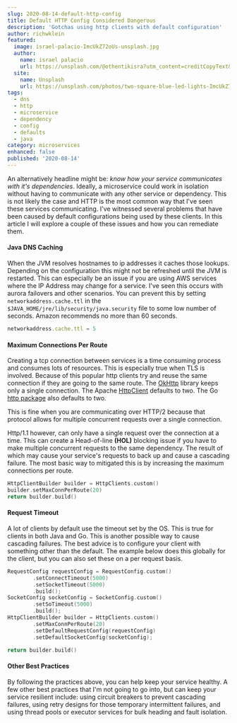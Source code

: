 ```yaml
---
slug: 2020-08-14-default-http-config
title: Default HTTP Config Considered Dangerous
description: 'Gotchas using http clients with default configuration'
author: richwklein
featured:
  image: israel-palacio-ImcUkZ72oUs-unsplash.jpg
  author:
    name: israel palacio
    url: https://unsplash.com/@othentikisra?utm_content=creditCopyText&utm_medium=referral&utm_source=unsplash
  site:
    name: Unsplash
    url: https://unsplash.com/photos/two-square-blue-led-lights-ImcUkZ72oUs?utm_content=creditCopyText&utm_medium=referral&utm_source=unsplash
tags:
  - dns
  - http
  - microservice
  - dependency
  - config
  - defaults
  - java
category: microservices
enhanced: false
published: '2020-08-14'
---
```


An alternatively headline might be: _know how your service communicates with it's dependencies_. Ideally, a microservice could work in isolation without having to communicate with any other service or dependency. This is not likely the case and HTTP is the most common way that I've seen these services communicating. I've witnessed several problems that have been caused by default configurations being used by these clients. In this article I will explore a couple of these issues and how you can remediate them.

#### Java DNS Caching

When the JVM resolves hostnames to ip addresses it caches those lookups. Depending on the configuration this might not be refreshed until the JVM is restarted. This can especially be an issue if you are using AWS services where the IP Address may
change for a service. I've seen this occurs with aurora failovers and other scenarios. You can prevent this by setting `networkaddress.cache.ttl` in the `$JAVA_HOME/jre/lib/security/java.security` file to some low number of seconds. Amazon recommends no more than 60 seconds.

```jsx
networkaddress.cache.ttl = 5
```

#### Maximum Connections Per Route

Creating a tcp connection between services is a time consuming process and consumes lots of resources. This is especially true when TLS is involved. Because of this popular http clients try and reuse the same connection if they are going to the same route. The [OkHttp](https://square.github.io/okhttp/) library keeps only a single connection. The Apache [HttpClient](https://hc.apache.org/httpcomponents-client-ga/index.html) defaults to two. The Go [http package](https://golang.org/pkg/net/http/) also defaults to two.

This is fine when you are communicating over HTTP/2 because that protocol allows for multiple concurrent requests over a single connection.

Http/1.1 however, can only have a single request over the connection at a time. This can create a Head-of-line **(HOL)** blocking issue if you have to make multiple concurrent requests to the same dependency. The result of which may cause your service's requests to back up and cause a cascading failure. The most basic way to mitigated this is by increasing the maximum connections per route.

```kotlin
HttpClientBuilder builder = HttpClients.custom()
builder.setMaxConnPerRoute(20)
return builder.build()
```

#### Request Timeout

A lot of clients by default use the timeout set by the OS. This is true for clients in both Java and Go. This is another possible way to cause cascading failures. The best advice is to configure your client with something other than the default. The example below does this globally for the client, but you can also set these on a per request basis.

```kotlin
RequestConfig requestConfig = RequestConfig.custom()
        .setConnectTimeout(5000)
        .setSocketTimeout(5000)
        .build();
SocketConfig socketConfig = SocketConfig.custom()
        .setSoTimeout(5000)
        .build();
HttpClientBuilder builder = HttpClients.custom()
        .setMaxConnPerRoute(20)
        .setDefaultRequestConfig(requestConfig)
        .setDefaultSocketConfig(socketConfig);

return builder.build()
```

#### Other Best Practices

By following the practices above, you can help keep your service healthy. A few other best practices that I'm not going to go into, but can keep your service resilient include: using circuit breakers to prevent cascading failures, using retry designs for those temporary intermittent failures, and using thread pools or executor services for bulk heading and fault isolation.
